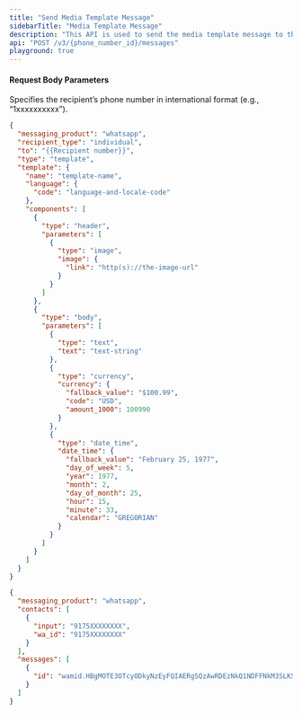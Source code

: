 ```yaml
---
title: "Send Media Template Message"
sidebarTitle: "Media Template Message"
description: "This API is used to send the media template message to the end user."
api: "POST /v3/{phone_number_id}/messages"
playground: true
---
```


#### Request Body Parameters

<ParamField path="phone_number_id" type="string" required>
  Specifies the recipient’s phone number in international format (e.g.,
  “1xxxxxxxxxx”).
</ParamField>

<CodeGroup>

```json SampleRequest.json
{
  "messaging_product": "whatsapp",
  "recipient_type": "individual",
  "to": "{{Recipient number}}",
  "type": "template",
  "template": {
    "name": "template-name",
    "language": {
      "code": "language-and-locale-code"
    },
    "components": [
      {
        "type": "header",
        "parameters": [
          {
            "type": "image",
            "image": {
              "link": "http(s)://the-image-url"
            }
          }
        ]
      },
      {
        "type": "body",
        "parameters": [
          {
            "type": "text",
            "text": "text-string"
          },
          {
            "type": "currency",
            "currency": {
              "fallback_value": "$100.99",
              "code": "USD",
              "amount_1000": 100990
            }
          },
          {
            "type": "date_time",
            "date_time": {
              "fallback_value": "February 25, 1977",
              "day_of_week": 5,
              "year": 1977,
              "month": 2,
              "day_of_month": 25,
              "hour": 15,
              "minute": 33,
              "calendar": "GREGORIAN"
            }
          }
        ]
      }
    ]
  }
}
```

```json SampleResponse.json
{
  "messaging_product": "whatsapp",
  "contacts": [
    {
      "input": "9175XXXXXXXX",
      "wa_id": "9175XXXXXXXX"
    }
  ],
  "messages": [
    {
      "id": "wamid.HBgMOTE3OTcyODkyNzEyFQIAERgSQzAwRDEzNkQ1NDFFNkM3SLKSA=="
    }
  ]
}
```

</CodeGroup>
